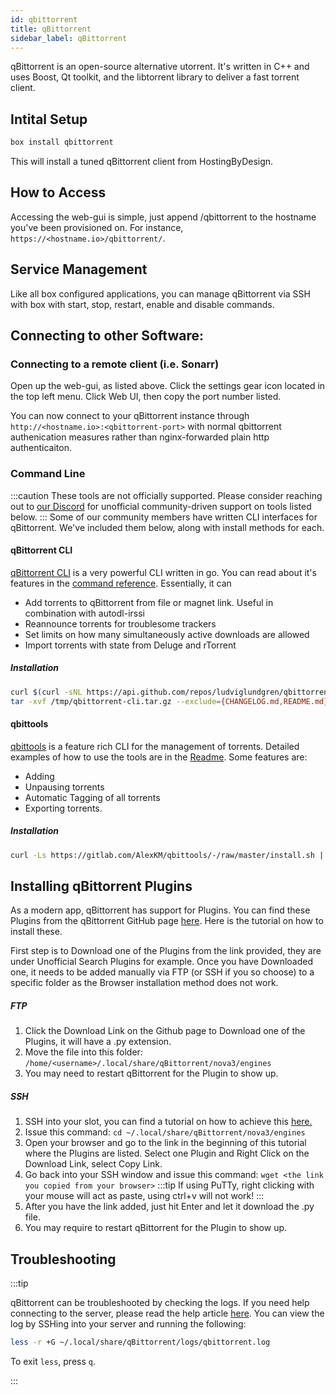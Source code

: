 ```yaml
---
id: qbittorrent
title: qBittorrent
sidebar_label: qBittorrent
---
```


qBittorrent is an open-source alternative utorrent. It's written in C++ and uses Boost, Qt toolkit, and the libtorrent library to deliver a fast torrent client.

## Intital Setup

```bash
box install qbittorrent
```

This will install a tuned qBittorrent client from HostingByDesign.

## How to Access

Accessing the web-gui is simple, just append /qbittorrent to the hostname you've been provisioned on. For instance, `https://<hostname.io>/qbittorrent/`.

## Service Management

Like all box configured applications, you can manage qBittorrent via SSH with box with start, stop, restart, enable and disable commands.


<SystemdTabs service="qbittorrent" />

## Connecting to other Software:

### Connecting to a remote client (i.e. Sonarr)

Open up the web-gui, as listed above. Click the settings gear icon located in the top left menu. Click Web UI, then copy the port number listed.

You can now connect to your qBittorrent instance through `http://<hostname.io>:<qbittorrent-port>` with normal qbittorrent authenication measures rather than nginx-forwarded plain http authenticaiton.

### Command Line

:::caution
These tools are not officially supported. Please consider reaching out to [our Discord](https://discord.gg/wv67teS) for unofficial community-driven support on tools listed below.
:::
Some of our community members have written CLI interfaces for qBittorrent. We've included them below, along with install methods for each.

#### qBittorrent CLI

[qBittorrent CLI](https://github.com/ludviglundgren/qbittorrent-cli) is a very powerful CLI written in go. You can read about it's features in the [command reference](https://github.com/fedarovich/qbittorrent-cli/wiki/command-reference). Essentially, it can

- Add torrents to qBittorrent from file or magnet link. Useful in combination with autodl-irssi
- Reannounce torrents for troublesome trackers
- Set limits on how many simultaneously active downloads are allowed
- Import torrents with state from Deluge and rTorrent

##### Installation

```bash
curl $(curl -sNL https://api.github.com/repos/ludviglundgren/qbittorrent-cli/releases/latest | grep -Po 'ht(.*)linux_amd64(.*)tar.gz') -L -o /tmp/qbittorrent-cli.tar.gz
tar -xvf /tmp/qbittorrent-cli.tar.gz --exclude={CHANGELOG.md,README.md} -C ~/bin/
```

#### qbittools

[qbittools](https://gitlab.com/AlexKM/qbittools) is a feature rich CLI for the management of torrents. Detailed examples of how to use the tools are in the [Readme](https://gitlab.com/AlexKM/qbittools/-/blob/master/README.md#usage). Some features are:

- Adding
- Unpausing torrents
- Automatic Tagging of all torrents
- Exporting torrents.

##### Installation

```bash
curl -Ls https://gitlab.com/AlexKM/qbittools/-/raw/master/install.sh | bash -s -- -o ~/bin/qbittools
```

## Installing qBittorrent Plugins

As a modern app, qBittorrent has support for Plugins. You can find these Plugins from the qBittorrent GitHub page [here](https://github.com/qbittorrent/search-plugins/wiki). Here is the tutorial on how to install these.

First step is to Download one of the Plugins from the link provided, they are under Unofficial Search Plugins for example. Once you have Downloaded one, it needs to be added manually via FTP (or SSH if you so choose) to a specific folder as the Browser installation method does not work.

##### FTP
1. Click the Download Link on the Github page to Download one of the Plugins, it will have a .py extension.
2. Move the file into this folder:
```/home/<username>/.local/share/qBittorrent/nova3/engines```
3. You may need to restart qBittorrent for the Plugin to show up.

##### SSH
1. SSH into your slot, you can find a tutorial on how to achieve this [here.](../getting-started/how-do-i-connect.md)
2. Issue this command:
```cd ~/.local/share/qBittorrent/nova3/engines```
3. Open your browser and go to the link in the beginning of this tutorial where the Plugins are listed. Select one Plugin and Right Click on the Download Link, select Copy Link.
4. Go back into your SSH window and issue this command:
```wget <the link you copied from your browser>```
:::tip
If using PuTTy, right clicking with your mouse will act as paste, using ctrl+v will not work!
:::
5. After you have the link added, just hit Enter and let it download the .py file. 
6. You may require to restart qBittorrent for the Plugin to show up.

## Troubleshooting

:::tip

qBittorrent can be troubleshooted by checking the logs. If you need help connecting to the server, please read the help article [here](../getting-started/how-do-i-connect.md). You can view the log by SSHing into your server and running the following:

```bash
less -r +G ~/.local/share/qBittorrent/logs/qbittorrent.log
```

To exit `less`, press `q`.

:::
